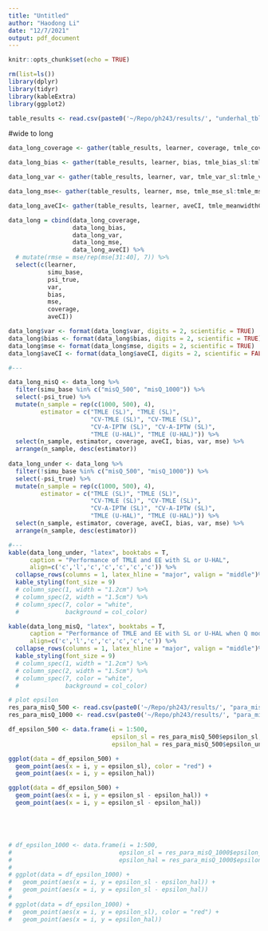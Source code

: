 ```yaml
---
title: "Untitled"
author: "Haodong Li"
date: "12/7/2021"
output: pdf_document
---
```


```r
knitr::opts_chunk$set(echo = TRUE)

rm(list=ls())
library(dplyr)
library(tidyr)
library(kableExtra)
library(ggplot2)
```


```r
table_results <- read.csv(paste0('~/Repo/ph243/results/', "underhal_tbl", '.csv'))
```

#wide to long
```r
data_long_coverage <- gather(table_results, learner, coverage, tmle_coverage_sl:tmle_coverage_underhal, factor_key=TRUE) %>% select(c(simu_base,psi_true,learner, coverage))

data_long_bias <- gather(table_results, learner, bias, tmle_bias_sl:tmle_bias_underhal, factor_key=TRUE) %>% select(c(bias))

data_long_var <- gather(table_results, learner, var, tmle_var_sl:tmle_var_underhal, factor_key=TRUE) %>% select(c(var))

data_long_mse<- gather(table_results, learner, mse, tmle_mse_sl:tmle_mse_underhal, factor_key=TRUE) %>% select(c(mse))

data_long_aveCI<- gather(table_results, learner, aveCI, tmle_meanwidthCI_sl:tmle_meanwidthCI_underhal, factor_key=TRUE) %>% select(c(aveCI))

data_long = cbind(data_long_coverage,
                  data_long_bias,
                  data_long_var,
                  data_long_mse,
                  data_long_aveCI) %>% 
  # mutate(rmse = mse/rep(mse[31:40], 7)) %>% 
  select(c(learner,
           simu_base,
           psi_true,
           var,
           bias,
           mse,
           coverage, 
           aveCI))
```


```r
data_long$var <- format(data_long$var, digits = 2, scientific = TRUE)
data_long$bias <- format(data_long$bias, digits = 2, scientific = TRUE)
data_long$mse <- format(data_long$mse, digits = 2, scientific = TRUE)
data_long$aveCI <- format(data_long$aveCI, digits = 2, scientific = FALSE)
```


```r

#---

data_long_misQ <- data_long %>%  
  filter(simu_base %in% c("misQ_500", "misQ_1000")) %>% 
  select(-psi_true) %>% 
  mutate(n_sample = rep(c(1000, 500), 4),
         estimator = c("TMLE (SL)", "TMLE (SL)", 
                       "CV-TMLE (SL)", "CV-TMLE (SL)", 
                       "CV-A-IPTW (SL)", "CV-A-IPTW (SL)", 
                       "TMLE (U-HAL)", "TMLE (U-HAL)")) %>% 
  select(n_sample, estimator, coverage, aveCI, bias, var, mse) %>% 
  arrange(n_sample, desc(estimator))
  
data_long_under <- data_long %>%  
  filter(!simu_base %in% c("misQ_500", "misQ_1000")) %>% 
  select(-psi_true) %>% 
  mutate(n_sample = rep(c(1000, 500), 4),
         estimator = c("TMLE (SL)", "TMLE (SL)", 
                       "CV-TMLE (SL)", "CV-TMLE (SL)", 
                       "CV-A-IPTW (SL)", "CV-A-IPTW (SL)", 
                       "TMLE (U-HAL)", "TMLE (U-HAL)")) %>% 
  select(n_sample, estimator, coverage, aveCI, bias, var, mse) %>% 
  arrange(n_sample, desc(estimator))


```

\newpage

```r
#---
kable(data_long_under, "latex", booktabs = T, 
      caption = "Performance of TMLE and EE with SL or U-HAL", 
      align=c('c','l','c','c','c','c','c')) %>% 
  collapse_rows(columns = 1, latex_hline = "major", valign = "middle")%>%
  kable_styling(font_size = 9) 
  # column_spec(1, width = "1.2cm") %>% 
  # column_spec(2, width = "1.5cm") %>% 
  # column_spec(7, color = "white",
  #             background = col_color) 
```


```r
kable(data_long_misQ, "latex", booktabs = T, 
      caption = "Performance of TMLE and EE with SL or U-HAL when Q model is misspecified", 
      align=c('c','l','c','c','c','c','c')) %>% 
  collapse_rows(columns = 1, latex_hline = "major", valign = "middle")%>%
  kable_styling(font_size = 9) 
  # column_spec(1, width = "1.2cm") %>% 
  # column_spec(2, width = "1.5cm") %>% 
  # column_spec(7, color = "white",
  #             background = col_color)
```



```r
# plot epsilon
res_para_misQ_500 <- read.csv(paste0('~/Repo/ph243/results/', "para_misQ_500_", "2021-12-07", '.csv'))
res_para_misQ_1000 <- read.csv(paste0('~/Repo/ph243/results/', "para_misQ_1000_", "2021-12-07", '.csv'))
```

```r
df_epsilon_500 <- data.frame(i = 1:500, 
                             epsilon_sl = res_para_misQ_500$epsilon_sl, 
                             epsilon_hal = res_para_misQ_500$epsilon_underhal)

ggplot(data = df_epsilon_500) +
  geom_point(aes(x = i, y = epsilon_sl), color = "red") + 
  geom_point(aes(x = i, y = epsilon_hal)) 

ggplot(data = df_epsilon_500) +
  geom_point(aes(x = i, y = epsilon_sl - epsilon_hal)) +
  geom_point(aes(x = i, y = epsilon_sl - epsilon_hal)) 





# df_epsilon_1000 <- data.frame(i = 1:500, 
#                              epsilon_sl = res_para_misQ_1000$epsilon_sl, 
#                              epsilon_hal = res_para_misQ_1000$epsilon_underhal)
# 
# ggplot(data = df_epsilon_1000) +
#   geom_point(aes(x = i, y = epsilon_sl - epsilon_hal)) +
#   geom_point(aes(x = i, y = epsilon_sl - epsilon_hal)) 
# 
# ggplot(data = df_epsilon_1000) +
#   geom_point(aes(x = i, y = epsilon_sl), color = "red") + 
#   geom_point(aes(x = i, y = epsilon_hal)) 


```






